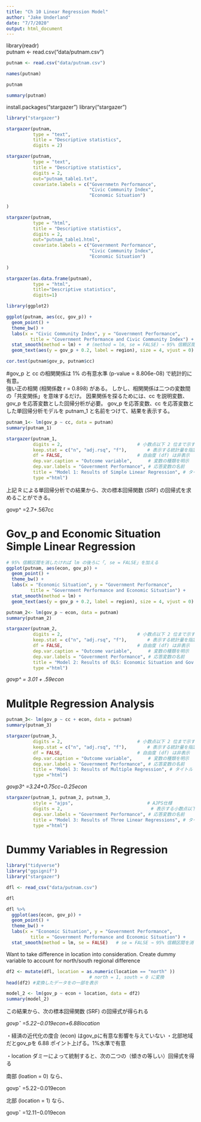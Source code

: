 ```yaml
---
title: "Ch 10 Linear Regression Model"
author: "Jake Underland"
date: "7/7/2020"
output: html_document
---
```



library(readr)  
putnam <- read.csv("data/putnam.csv")
```r
putnam <- read.csv("data/putnam.csv")
```

```r
names(putnam)
```

```r
putnam
```

```r
summary(putnam)
```


install.packages("stargazer")
library("stargazer")
```r
library("stargazer")
```

```r
stargazer(putnam,
          type = "text",
          title = "Descriptive statistics",
          digits = 2)
```


```r
stargazer(putnam,
          type = "text",
          title = "Descriptive statistics",
          digits = 2,
          out="putnam_table1.txt", 
          covariate.labels = c("Governmetn Performance",
                               "Civic Community Index",
                               "Economic Situation")
          
)
```


<style>

table, td, th {
  border: none;
  padding-left: 1em;
  padding-right: 1em;
  min-width: 50%;
  margin-left: auto;
  margin-right: auto;
  margin-top: 1em;
  margin-bottom: 1em;
}

</style>


```r
stargazer(putnam,
          type = "html",
          title = "Descriptive statistics",
          digits = 2,
          out="putnam_table1.html", 
          covariate.labels = c("Government Performance",
                               "Civic Community Index",
                               "Economic Situation")
          
)
```


```r
stargazer(as.data.frame(putnam), 
          type = "html", 
          title="Descriptive statistics", 
          digits=1)
```

```r
library(ggplot2)

ggplot(putnam, aes(cc, gov_p)) +
  geom_point() +
  theme_bw() +
  labs(x = "Civic Community Index", y = "Government Performance",
         title = "Covernment Performance and Civic Community Index") + 
  stat_smooth(method = lm) +  # (method = lm, se = FALSE) → 95% 信頼区間が消える
  geom_text(aes(y = gov_p + 0.2, label = region), size = 4, vjust = 0)
```

```r
cor.test(putnam$gov_p, putnam$cc)
```
#gov_p と cc の相関関係は 1% の有意水準 (p-value = 8.806e-08) で統計的に有意。  
強い正の相関 (相関係数 r = 0.898) がある。
しかし、相関関係は二つの変数間の「共変関係」を意味するだけ。
因果関係を探るためには、cc を説明変数、gov_p を応答変数とした回帰分析が必要。
gov_p を応答変数、cc を応答変数とした単回帰分析モデルを putnam_1 と名前をつけて、結果を表示する。

```r
putnam_1<- lm(gov_p ~ cc, data = putnam)
summary(putnam_1)
```

```r
stargazer(putnam_1,     
          digits = 2,   　　　　　　　　　　　　　　　# 小数点以下 2 位まで示す
          keep.stat = c("n", "adj.rsq", "f"), 　　　　# 表示する統計量を指定する
          df = FALSE,   　　　　　　　　　　　　　　　# 自由度 (df) は非表示
          dep.var.caption = "Outcome variable", 　　　# 変数の種類を明示
          dep.var.labels = "Government Performance", # 応答変数の名前
          title = "Model 1: Results of Simple Linear Regression", # タイトル
          type ="html")
```

上記 R による単回帰分析での結果から、次の標本回帰関数 (SRF) の回帰式を求めることができる。

govp^ =2.7+.567cc



# Gov_p and Economic Situation Simple Linear Regression

```r
# 95% 信頼区間を消したければ lm の後ろに「, se = FALSE」を加える
ggplot(putnam, aes(econ, gov_p)) +
  geom_point() +
  theme_bw() +
  labs(x = "Economic Situation", y = "Government Performance",
         title = "Government Performance and Economic Situation") + 
  stat_smooth(method = lm) +  
  geom_text(aes(y = gov_p + 0.2, label = region), size = 4, vjust = 0)
```


```r
putnam_2<- lm(gov_p ~ econ, data = putnam)
summary(putnam_2)
```


```r
stargazer(putnam_2,     
          digits = 2,   　　　　　　　　　　　　　　　# 小数点以下 2 位まで示す
          keep.stat = c("n", "adj.rsq", "f"), 　　　　# 表示する統計量を指定する
          df = FALSE,   　　　　　　　　　　　　　　　# 自由度 (df) は非表示
          dep.var.caption = "Outcome variable", 　　　# 変数の種類を明示
          dep.var.labels = "Government Performance", # 応答変数の名前
          title = "Model 2: Results of OLS: Economic Situation and Gov. Performance", # タイトル
          type ="html")
```

*govp^ = 3.01 + .59econ* 

# Mulitple Regression Analysis

```r
putnam_3<- lm(gov_p ~ cc + econ, data = putnam)
summary(putnam_3)
```

```r
stargazer(putnam_3,     
          digits = 2,   　　　　　　　　　　　　　　　# 小数点以下 2 位まで示す
          keep.stat = c("n", "adj.rsq", "f"), 　　　　# 表示する統計量を指定する
          df = FALSE,   　　　　　　　　　　　　　　　# 自由度 (df) は非表示
          dep.var.caption = "Outcome variable", 　　　# 変数の種類を明示
          dep.var.labels = "Government Performance", # 応答変数の名前
          title = "Model 3: Results of Multiple Regression", # タイトル
          type ="html")
```

*govp3^ =3.24+0.75cc−0.25econ*


```r
stargazer(putnam_1, putnam_2, putnam_3,
          style = "ajps", 　　　                    　# AJPS仕様
          digits = 2,                                 # 表示する小数点以下の桁数指定  
          dep.var.labels = "Government Performance", # 応答変数の名前
          title = "Model 3: Results of Three Linear Regressions", # タイトル
          type ="html")
```



# Dummy Variables in Regression

```r
library("tidyverse")
library("ggsignif")
library("stargazer")
```

```r
dfl <- read_csv("data/putnam.csv")
```

```r
dfl
```

```r
dfl %>% 
  ggplot(aes(econ, gov_p)) +
  geom_point() +
  theme_bw() +
  labs(x = "Economic Situation", y = "Government Performance",
         title = "Government Performance and Economic Situation") + 
  stat_smooth(method = lm, se = FALSE)   # se = FALSE → 95% 信頼区間を消す
```

Want to take difference in location into consideration. 
Create dummy variable to account for north/south regional difference

```r
df2 <- mutate(dfl, location = as.numeric(location == "north" )) 
                               # north = 1, south = 0 に変換 
head(df2) #変換したデータをの一部を表示
```


```r
model_2 <- lm(gov_p ~ econ + location, data = df2)
summary(model_2)
```
この結果から、次の標本回帰関数 (SRF) の回帰式が得られる

*govpˆ =5.22−0.019econ+6.88location*

・経済の近代化の度合 (econ) はgov_pに有意な影響を与えていない
・北部地域だとgov_pを 6.88 ポイント上げる。1%水準で有意

・location ダミーによって統制すると、次の二つの（傾きの等しい）回帰式を得る

南部 (loation = 0) なら、

govpˆ =5.22−0.019econ

北部 (location = 1) なら、

govpˆ =12.11−0.019econ








